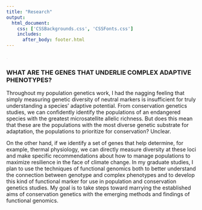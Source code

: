 ```yaml
--- 
title: "Research"
output: 
  html_document:
    css: ['CSSBackgrounds.css', 'CSSFonts.css']
    includes:
      after_body: footer.html
---
```


<!-- This hides the title "Research" from this page, since I wanted to have a display title that is different from the page title.  -->

<style type="text/css">

.author,.title{
    display: none;
}

</style>

<!-- This adds my headshot, floating to the left of the text and with 20 pixels of padding around it.  -->

<script>
   $(document).ready(function() {
     $head = $('#header');
     $head.prepend('<img src=\"headshot.jpeg\" style=\"float: left;width: 300px;padding: 20px\"/>')
   });
</script>

<!-- This is a hacky way of lowering the title text slightly by inserting a period that is the same color as the background. I'll want to improve this eventually.  -->

<span style="color: #E1DBE5;">.</span> 

### WHAT ARE THE GENES THAT UNDERLIE COMPLEX ADAPTIVE PHENOTYPES? 
Throughout my population genetics work, I had the nagging feeling that simply measuring genetic diversity of neutral markers is insufficient for truly understanding a species’ adaptive potential. From conservation genetics studies, we can confidently identify the populations of an endangered species with the greatest microsatellite allelic richness. But does this mean that these are the populations with the most diverse genetic substrate for adaptation, the populations to prioritize for conservation? Unclear. 

On the other hand, if we identify a set of genes that help determine, for example, thermal physiology, we can directly measure diversity at these loci and make specific recommendations about how to manage populations to maximize resilience in the face of climate change. In my graduate studies, I plan to use the techniques of functional genomics both to better understand the connection between genotype and complex phenotypes and to develop this kind of functional marker for use in population and conservation genetics studies. My goal is to take steps toward marrying the established aims of conservation genetics with the emerging methods and findings of functional genomics.